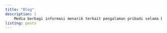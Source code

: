 ```yaml
---
title: "Blog"
description: |
    Media berbagi informasi menarik terkait pengalaman pribadi selama belajar *prgoramming*, sistem operasi *linux*, fisika dasar dan kalkulus.
listing: posts
---
```


